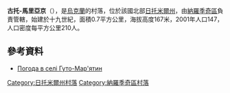 {{coord|51|1|48|N|29|25|0|E|scale:30000|display=title}}

'''古托-馬里亞京'''（{{lang-uk|Гуто-Мар'ятин}}），是[[烏克蘭|烏克蘭]]的村落，位於該國北部[[日托米爾州|日托米爾州]]，由[[納羅季奇區|納羅季奇區]]負責管轄，始建於十九世紀，面積0.7平方公里，海拔高度167米，2001年人口147，人口密度每平方公里210人。

==參考資料==
* [http://weather.in.ua/ua/zhitomirskaja/6293 Погода в селі Гуто-Мар'ятин] {{Wayback|url=http://weather.in.ua/ua/zhitomirskaja/6293 |date=20200805071736 }}

{{DEFAULTSORT:Гуто-Мар'ятин}}
[[Category:日托米爾州村落|Category:日托米爾州村落]]
[[Category:納羅季奇區村落|Category:納羅季奇區村落]]


{{Zhytomyr-geo-stub}}